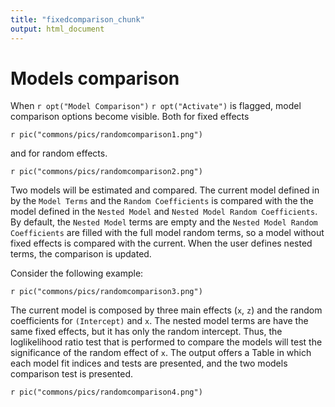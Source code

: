 ```yaml
---
title: "fixedcomparison_chunk"
output: html_document
---
```


# Models comparison

When `r opt("Model Comparison")` `r opt("Activate")` is flagged, model comparison options become visible. Both for fixed effects

`r pic("commons/pics/randomcomparison1.png")`

and for random effects.

`r pic("commons/pics/randomcomparison2.png")`

Two models will be estimated and compared. The current model defined in by the `Model Terms` and the `Random Coefficients` is compared with the the model defined in the `Nested Model` and `Nested Model Random Coefficients`. By default, the `Nested Model` terms are empty and the `Nested Model Random Coefficients` are filled with the full model random terms, so a model without fixed effects is compared with the current. When the user defines nested terms, the comparison is updated. 

Consider the following example: 

`r pic("commons/pics/randomcomparison3.png")`

The current model is composed by three main effects (`x`, `z`) and the random coefficients for `(Intercept)` and `x`. The nested model terms are have the same fixed effects, but it has only the random intercept. Thus, the loglikelihood ratio test that is performed to compare the models will test the significance of the random effect of `x`. The output offers a Table in which each model fit indices and tests are presented, and the two models comparison test is presented.

`r pic("commons/pics/randomcomparison4.png")`



